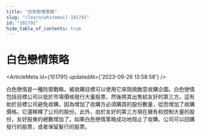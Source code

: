 ```yaml
---
title: "白色戀情策略"
slug: "/learn/whitemail-101791"
id: "101791"
hide_table_of_contents: true
---
```



# 白色戀情策略

<ArticleMeta id={101791} updatedAt={'2023-09-26 13:58:58'} />
<div className='border-solid border-b border-t-0 my-4 border-[var(--ifm-color-gray-300)]' />

白色戀情是一種防禦戰略，被收購目標可以使用它來阻撓敵意收購企圖。白色戀情包括目標公司以低於市場價格發行大量股票，然後將其出售給友好的第三方。這有助於目標公司避免收購，因為增加了收購方必須購買的股份數量，從而增加了收購價格。它還稀釋了公司的股份。此外，由於友好的第三方現在擁有和控制大量的股份，友好股東的總數增加了。如果白色戀情策略成功地阻止了收購，公司可以回購發行的股票，或者保留髮行的股票。
